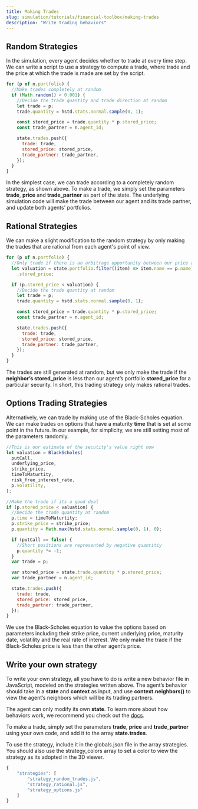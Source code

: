 ```yaml
---
title: Making Trades
slug: simulation/tutorials/financial-toolbox/making-trades
description: "Write trading behaviors"
---
```


## Random Strategies

In the simulation, every agent decides whether to trade at every time step. We can write a script to use a strategy to compute a trade, where trade and the price at which the trade is made are set by the script.

```javascript
for (p of n.portfolio) {
  //Make trades completely at random
  if (Math.random() < 0.001) {
    //Decide the trade quantity and trade direction at random
    let trade = p;
    trade.quantity = hstd.stats.normal.sample(0, 1);

    const stored_price = trade.quantity * p.stored_price;
    const trade_partner = n.agent_id;

    state.trades.push({
      trade: trade,
      stored_price: stored_price,
      trade_partner: trade_partner,
    });
  }
}
```

In the simplest case, we can trade according to a completely random strategy, as shown above. To make a trade, we simply set the parameters **trade**, **price** and **trade_partner** as part of the state. The underlying simulation code will make the trade between our agent and its trade partner, and update both agents' portfolios.

## Rational Strategies

We can make a slight modification to the random strategy by only making the trades that are rational from each agent's point of view.

```javascript
for (p of n.portfolio) {
  //Only trade if there is an arbitrage opportunity between our price and our neighbour's
  let valuation = state.portfolio.filter((item) => item.name == p.name)[0]
    .stored_price;

  if (p.stored_price < valuation) {
    //Decide the trade quantity at random
    let trade = p;
    trade.quantity = hstd.stats.normal.sample(0, 1);

    const stored_price = trade.quantity * p.stored_price;
    const trade_partner = n.agent_id;

    state.trades.push({
      trade: trade,
      stored_price: stored_price,
      trade_partner: trade_partner,
    });
  }
}
```

The trades are still generated at random, but we only make the trade if the **neighbor’s stored_price** is less than our agent’s portfolio **stored_price** for a particular security. In short, this trading strategy only makes rational trades.

## Options Trading Strategies

Alternatively, we can trade by making use of the Black-Scholes equation. We can make trades on options that have a maturity **time** that is set at some point in the future. In our example, for simplicity, we are still setting most of the parameters randomly.

```javascript
//This is our estimate of the secutity's value right now
let valuation = BlackScholes(
  putCall,
  underlying_price,
  strike_price,
  timeToMaturtity,
  risk_free_interest_rate,
  p.volatility,
);

//Make the trade if its a good deal
if (p.stored_price < valuation) {
  //Decide the trade quantity at random
  p.time = timeToMaturtity;
  p.strike_price = strike_price;
  p.quantity = Math.max(hstd.stats.normal.sample(0, 1), 0);

  if (putCall == false) {
    //Short positions are represented by negative quantitiy
    p.quantity *= -1;
  }
  var trade = p;

  var stored_price = state.trade.quantity * p.stored_price;
  var trade_partner = n.agent_id;

  state.trades.push({
    trade: trade,
    stored_price: stored_price,
    trade_partner: trade_partner,
  });
}
```

We use the Black-Scholes equation to value the options based on parameters including their strike price, current underlying price, maturity date, volatility and the real rate of interest. We only make the trade if the Black-Scholes price is less than the other agent’s price.

## Write your own strategy

To write your own strategy, all you have to do is write a new behavior file in JavaScript, modeled on the strategies written above. The agent’s behavior should take in a **state** and **context** as input, and use **context.neighbors()** to view the agent’s neighbors which will be its trading partners.

The agent can only modify its own **state**. To learn more about how behaviors work, we recommend you check out the [docs](https://hash.dev/docs/simulations/create/agents).

To make a trade, simply set the parameters **trade**, **price** and **trade_partner** using your own code, and add it to the array **state.trades**.

To use the strategy, include it in the globals.json file in the array strategies. You should also use the strategy_colors array to set a color to view the strategy as its adopted in the 3D viewer.

```javascript
{
    "strategies": [
        "strategy_random_trades.js",
        "strategy_rational.js",
        "strategy_options.js"
    ]
}
```
